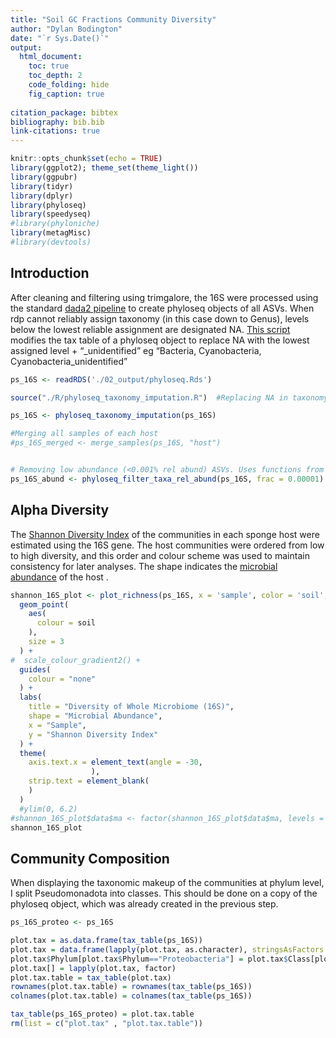 ```yaml
---
title: "Soil GC Fractions Community Diversity"
author: "Dylan Bodington"
date: "`r Sys.Date()`"
output:
  html_document:
    toc: true
    toc_depth: 2
    code_folding: hide
    fig_caption: true
    
citation_package: bibtex
bibliography: bib.bib
link-citations: true
---
```


```r
knitr::opts_chunk$set(echo = TRUE)
library(ggplot2); theme_set(theme_light())
library(ggpubr)
library(tidyr)
library(dplyr)
library(phyloseq)
library(speedyseq)
#library(phyloniche)
library(metagMisc)
#library(devtools)
```

## Introduction

After cleaning and filtering using trimgalore, the 16S were processed using the standard [dada2 pipeline](https://benjjneb.github.io/dada2/tutorial.html) to create phyloseq objects of all ASVs. When rdp cannot reliably assign taxonomy (in this case down to Genus), levels below the lowest reliable assignment are designated NA. [This script](https://github.com/bodington/sponge/blob/main/R/phyloseq_taxonomy_imputation.R) modifies the tax table of a phyloseq object to replace NA with the lowest assigned level + "_unidentified" eg "Bacteria, Cyanobacteria, Cyanobacteria_unidentified"


```r
ps_16S <- readRDS('./02_output/phyloseq.Rds')

source("./R/phyloseq_taxonomy_imputation.R")  #Replacing NA in taxonomy assignment with the lowest level of assignment

ps_16S <- phyloseq_taxonomy_imputation(ps_16S)

#Merging all samples of each host
#ps_16S_merged <- merge_samples(ps_16S, "host")


# Removing low abundance (<0.001% rel abund) ASVs. Uses functions from metagMisc
ps_16S_abund <- phyloseq_filter_taxa_rel_abund(ps_16S, frac = 0.00001)
```

## Alpha Diversity

The [Shannon Diversity Index](https://en.wikipedia.org/wiki/Diversity_index) of the communities in each sponge host were estimated using the 16S gene. The host communities were ordered from low to high diversity, and this order and colour scheme was used to maintain consistency for later analyses. The shape indicates the [microbial abundance](https://pubmed.ncbi.nlm.nih.gov/15825640/) of the host .

```r
shannon_16S_plot <- plot_richness(ps_16S, x = 'sample', color = 'soil', measures=c("Shannon"), title = "") +
  geom_point(
    aes(
      colour = soil
    ), 
    size = 3
  ) +
#  scale_colour_gradient2() +
  guides(
    colour = "none"
  ) +
  labs(
    title = "Diversity of Whole Microbiome (16S)",
    shape = "Microbial Abundance",
    x = "Sample",
    y = "Shannon Diversity Index"
  ) +
  theme(
    axis.text.x = element_text(angle = -30,
                  ),
    strip.text = element_blank(
    )
  )
  #ylim(0, 6.2)
#shannon_16S_plot$data$ma <- factor(shannon_16S_plot$data$ma, levels = ma_order)
shannon_16S_plot
```

## Community Composition

When displaying the taxonomic makeup of the communities at phylum level, I split Pseudomonadota into classes. This should be done on a copy of the phyloseq object, which was already created in the previous step.

```r
ps_16S_proteo <- ps_16S

plot.tax = as.data.frame(tax_table(ps_16S))
plot.tax = data.frame(lapply(plot.tax, as.character), stringsAsFactors = F)
plot.tax$Phylum[plot.tax$Phylum=="Proteobacteria"] = plot.tax$Class[plot.tax$Phylum=="Proteobacteria"] 
plot.tax[] = lapply(plot.tax, factor)
plot.tax.table = tax_table(plot.tax)
rownames(plot.tax.table) = rownames(tax_table(ps_16S))
colnames(plot.tax.table) = colnames(tax_table(ps_16S))

tax_table(ps_16S_proteo) = plot.tax.table
rm(list = c("plot.tax" , "plot.tax.table"))
```